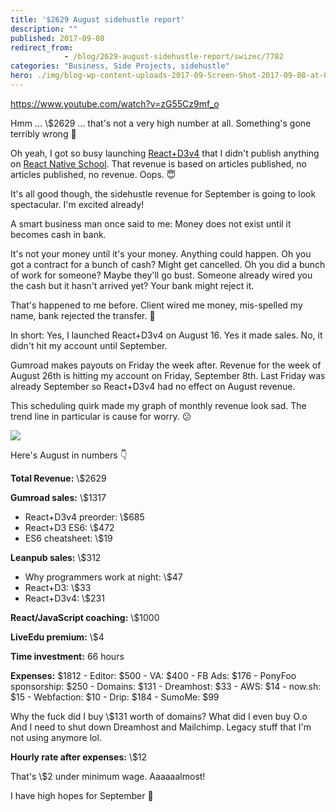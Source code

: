 ```yaml
---
title: '$2629 August sidehustle report'
description: ""
published: 2017-09-08
redirect_from: 
            - /blog/2629-august-sidehustle-report/swizec/7782
categories: "Business, Side Projects, sidehustle"
hero: ./img/blog-wp-content-uploads-2017-09-Screen-Shot-2017-09-08-at-00.18.33.png
---
```


<https://www.youtube.com/watch?v=zG55Cz9mf_o>

Hmm ... \\$2629 ... that's not a very high number at all. Something's gone terribly wrong 🤔

Oh yeah, I got so busy launching [React+D3v4](https://swizec.com/reactd3js) that I didn't publish anything on [React Native School](http://reactnative.school). That revenue is based on articles published, no articles published, no revenue. Oops. 😇

It's all good though, the sidehustle revenue for September is going to look spectacular. I'm excited already!

A smart business man once said to me: Money does not exist until it becomes cash in bank.

It's not your money until it's your money. Anything could happen. Oh you got a contract for a bunch of cash? Might get cancelled. Oh you did a bunch of work for someone? Maybe they'll go bust. Someone already wired you the cash but it hasn't arrived yet? Your bank might reject it.

That's happened to me before. Client wired me money, mis-spelled my name, bank rejected the transfer. 💩

In short: Yes, I launched React+D3v4 on August 16. Yes it made sales. No, it didn't hit my account until September.

Gumroad makes payouts on Friday the week after. Revenue for the week of August 26th is hitting my account on Friday, September 8th. Last Friday was already September so React+D3v4 had no effect on August revenue.

This scheduling quirk made my graph of monthly revenue look sad. The trend line in particular is cause for worry. 😕

![](./img/blog-wp-content-uploads-2017-09-Screen-Shot-2017-09-08-at-00.18.33.png)

Here's August in numbers 👇

**Total Revenue:** \\$2629

**Gumroad sales:** \\$1317

-   React+D3v4 preorder: \\$685
-   React+D3 ES6: \\$472
-   ES6 cheatsheet: \\$19

**Leanpub sales:** \\$312

-   Why programmers work at night: \\$47
-   React+D3: \\$33
-   React+D3v4: \\$231

**React/JavaScript coaching:** \\$1000

**LiveEdu premium:** \\$4

**Time investment:** 66 hours

**Expenses:** $1812 - Editor: $500 - VA: $400 - FB Ads: $176 - PonyFoo sponsorship: $250 - Domains: $131 - Dreamhost: $33 - AWS: $14 - now.sh: $15 - Webfaction: $10 - Drip: $184 - SumoMe: $99

Why the fuck did I buy \\$131 worth of domains? What did I even buy O.o And I need to shut down Dreamhost and Mailchimp. Legacy stuff that I'm not using anymore lol.

**Hourly rate after expenses:** \\$12

That's \\$2 under minimum wage. Aaaaaalmost!

I have high hopes for September 🤞
